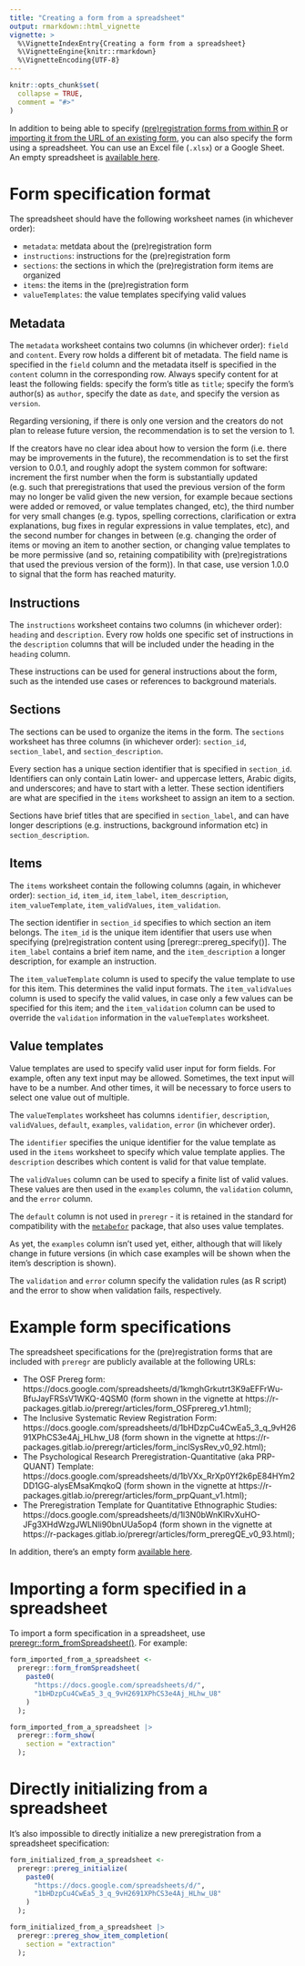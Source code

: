 ---
title: "Creating a form from a spreadsheet"
output: rmarkdown::html_vignette
vignette: >
  %\VignetteIndexEntry{Creating a form from a spreadsheet}
  %\VignetteEngine{knitr::rmarkdown}
  %\VignetteEncoding{UTF-8}
---

```{r, include = FALSE}
knitr::opts_chunk$set(
  collapse = TRUE,
  comment = "#>"
)
```

In addition to being able to specify [(pre)registration forms from within R](https://r-packages.gitlab.io/preregr/articles/creating_prereg_form.html) or [importing it from the URL of an existing form](https://r-packages.gitlab.io/preregr/articles/importing_form_from_url.html), you can also specify the form using a spreadsheet. You can use an Excel file (`.xlsx`) or a Google Sheet. An empty spreadsheet is [available here](https://docs.google.com/spreadsheets/d/14Qbak7JbBhTqmJaMgJ4tU9ZROaBbUfq37_UzkoHnM60/edit?usp=sharing).

# Form specification format

The spreadsheet should have the following worksheet names (in whichever order):

- `metadata`: metdata about the (pre)registration form
- `instructions`: instructions for the (pre)registration form
- `sections`: the sections in which the (pre)registration form items are organized
- `items`: the items in the (pre)registration form
- `valueTemplates`: the value templates specifying valid values

## Metadata

The `metadata` worksheet contains two columns (in whichever order): `field` and `content`. Every row holds a different bit of metadata. The field name is specified in the `field` column and the metadata itself is specified in the `content` column in the corresponding row. Always specify content for at least the following fields: specify the form's title as `title`; specify the form's author(s) as `author`, specify the date as `date`, and specify the version as `version`.

Regarding versioning, if there is only one version and the creators do not plan to release future version, the recommendation is to set the version to 1.

If the creators have no clear idea about how to version the form (i.e. there may be improvements in the future), the recommendation is to set the first version to 0.0.1, and roughly adopt the system common for software: increment the first number when the form is substantially updated (e.g. such that preregistrations that used the previous version of the form may no longer be valid given the new version, for example becaue sections were added or removed, or value templates changed, etc), the third number for very small changes (e.g. typos, spelling corrections, clarification or extra explanations, bug fixes in regular expressions in value templates, etc), and the second number for changes in between (e.g. changing the order of items or moving an item to another section, or changing value templates to be more permissive (and so, retaining compatibility with (pre)registrations that used the previous version of the form)). In that case, use version 1.0.0 to signal that the form has reached maturity.

## Instructions

The `instructions` worksheet contains two columns (in whichever order): `heading` and `description`. Every row holds one specific set of instructions in the `description` columns that will be included under the heading in the `heading` column.

These instructions can be used for general instructions about the form, such as the intended use cases or references to background materials.

## Sections

The sections can be used to organize the items in the form. The `sections` worksheet has three columns (in whichever order): `section_id`, `section_label`, and `section_description`.

Every section has a unique section identifier that is specified in `section_id`. Identifiers can only contain Latin lower- and uppercase letters, Arabic digits, and underscores; and have to start with a letter. These section identifiers are what are specified in the `items` worksheet to assign an item to a section.

Sections have brief titles that are specified in `section_label`, and can have longer descriptions (e.g. instructions, background information etc) in `section_description`.

## Items

The `items` worksheet contain the following columns (again, in whichever order): `section_id`, `item_id`, `item_label`, `item_description`, `item_valueTemplate`, `item_validValues`, `item_validation`.

The section identifier in `section_id` specifies to which section an item belongs. The `item_id` is the unique item identifier that users use when specifying (pre)registration content using [preregr::prereg_specify()]. The `item_label` contains a brief item name, and the `item_description` a longer description, for example an instruction.

The `item_valueTemplate` column is used to specify the value template to use for this item. This determines the valid input formats. The `item_validValues` column is used to specify the valid values, in case only a few values can be specified for this item; and the `item_validation` column can be used to override the `validation` information in the `valueTemplates` worksheet.

## Value templates

Value templates are used to specify valid user input for form fields. For example, often any text input may be allowed. Sometimes, the text input will have to be a number. And other times, it will be necessary to force users to select one value out of multiple.

The `valueTemplates` worksheet has columns `identifier`, `description`, `validValues`, `default`, `examples`, `validation`, `error` (in whichever order).

The `identifier` specifies the unique identifier for the value template as used in the `items` worksheet to specify which value template applies. The `description` describes which content is valid for that value template.

The `validValues` column can be used to specify a finite list of valid values. These values are then used in the `examples` column, the `validation` column, and the `error` column.

The `default` column is not used in `preregr` - it is retained in the standard for compatibility with the [`metabefor`](https://r-packages.gitlab.io/metabefor) package, that also uses value templates.

As yet, the `examples` column isn't used yet, either, although that will likely change in future versions (in which case examples will be shown when the item's description is shown).

The `validation` and `error` column specify the validation rules (as R script) and the error to show when validation fails, respectively.

# Example form specifications

The spreadsheet specifications for the (pre)registration forms that are included with `preregr` are publicly available at the following URLs:

- The OSF Prereg form: https://docs.google.com/spreadsheets/d/1kmghGrkutrt3K9aEFFrWu-BfuJayFRSsV1WKQ-4QSM0 (form shown in the vignette at https://r-packages.gitlab.io/preregr/articles/form_OSFprereg_v1.html);
- The Inclusive Systematic Review Registration Form: https://docs.google.com/spreadsheets/d/1bHDzpCu4CwEa5_3_q_9vH2691XPhCS3e4Aj_HLhw_U8 (form shown in the vignette at https://r-packages.gitlab.io/preregr/articles/form_inclSysRev_v0_92.html);
- The Psychological Research Preregistration-Quantitative (aka PRP-QUANT) Template: https://docs.google.com/spreadsheets/d/1bVXx_RrXp0Yf2k6pE84HYm2DD1GG-alysEMsaKmqkoQ (form shown in the vignette at https://r-packages.gitlab.io/preregr/articles/form_prpQuant_v1.html);
- The Preregistration Template for Quantitative Ethnographic Studies: https://docs.google.com/spreadsheets/d/1l3N0bWnKlRvXuHO-JFg3XHdWzgJWLNli90bnUUa5op4 (form shown in the vignette at https://r-packages.gitlab.io/preregr/articles/form_preregQE_v0_93.html);

In addition, there's an empty form [available here](https://docs.google.com/spreadsheets/d/14Qbak7JbBhTqmJaMgJ4tU9ZROaBbUfq37_UzkoHnM60/edit?usp=sharing).

# Importing a form specified in a spreadsheet

To import a form specification in a spreadsheet, use [preregr::form_fromSpreadsheet()](https://r-packages.gitlab.io/preregr/reference/form_fromSpreadsheet.html). For example:

```{r, eval=FALSE}

form_imported_from_a_spreadsheet <-
  preregr::form_fromSpreadsheet(
    paste0(
      "https://docs.google.com/spreadsheets/d/",
      "1bHDzpCu4CwEa5_3_q_9vH2691XPhCS3e4Aj_HLhw_U8"
    )
  );

form_imported_from_a_spreadsheet |>
  preregr::form_show(
    section = "extraction"
  );

```

# Directly initializing from a spreadsheet

It's also impossible to directly initialize a new preregistration from a spreadsheet specification:

```{r, eval=FALSE}

form_initialized_from_a_spreadsheet <-
  preregr::prereg_initialize(
    paste0(
      "https://docs.google.com/spreadsheets/d/",
      "1bHDzpCu4CwEa5_3_q_9vH2691XPhCS3e4Aj_HLhw_U8"
    )
  );

form_initialized_from_a_spreadsheet |>
  preregr::prereg_show_item_completion(
    section = "extraction"
  );

```

